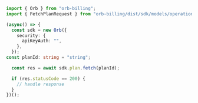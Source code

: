 ```typescript Fetch.ts
import { Orb } from "orb-billing";
import { FetchPlanRequest } from "orb-billing/dist/sdk/models/operations";

(async() => {
  const sdk = new Orb({
    security: {
      apiKeyAuth: "",
    },
  });
const planId: string = "string";

  const res = await sdk.plan.fetch(planId);

  if (res.statusCode == 200) {
    // handle response
  }
})();
```
